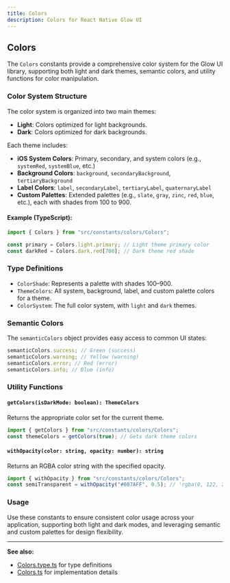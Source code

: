 ```yaml
---
title: Colors
description: Colors for React Native Glow UI
---
```


## Colors

The `Colors` constants provide a comprehensive color system for the Glow UI library, supporting both light and dark themes, semantic colors, and utility functions for color manipulation.

### Color System Structure

The color system is organized into two main themes:

- **Light**: Colors optimized for light backgrounds.
- **Dark**: Colors optimized for dark backgrounds.

Each theme includes:

- **iOS System Colors**: Primary, secondary, and system colors (e.g., `systemRed`, `systemBlue`, etc.)
- **Background Colors**: `background`, `secondaryBackground`, `tertiaryBackground`
- **Label Colors**: `label`, `secondaryLabel`, `tertiaryLabel`, `quaternaryLabel`
- **Custom Palettes**: Extended palettes (e.g., `slate`, `gray`, `zinc`, `red`, `blue`, etc.), each with shades from 100 to 900.

#### Example (TypeScript):

```ts
import { Colors } from "src/constants/colors/Colors";

const primary = Colors.light.primary; // Light theme primary color
const darkRed = Colors.dark.red[700]; // Dark theme red shade
```

### Type Definitions

- `ColorShade`: Represents a palette with shades 100–900.
- `ThemeColors`: All system, background, label, and custom palette colors for a theme.
- `ColorSystem`: The full color system, with `light` and `dark` themes.

### Semantic Colors

The `semanticColors` object provides easy access to common UI states:

```ts
semanticColors.success; // Green (success)
semanticColors.warning; // Yellow (warning)
semanticColors.error; // Red (error)
semanticColors.info; // Blue (info)
```

### Utility Functions

#### `getColors(isDarkMode: boolean): ThemeColors`

Returns the appropriate color set for the current theme.

```ts
import { getColors } from "src/constants/colors/Colors";
const themeColors = getColors(true); // Gets dark theme colors
```

#### `withOpacity(color: string, opacity: number): string`

Returns an RGBA color string with the specified opacity.

```ts
import { withOpacity } from "src/constants/colors/Colors";
const semiTransparent = withOpacity("#007AFF", 0.5); // 'rgba(0, 122, 255, 0.5)'
```

### Usage

Use these constants to ensure consistent color usage across your application, supporting both light and dark modes, and leveraging semantic and custom palettes for design flexibility.

---

**See also:**

- [Colors.type.ts](https://github.com/your-repo/src/constants/colors/Colors.type.ts) for type definitions
- [Colors.ts](https://github.com/your-repo/src/constants/colors/Colors.ts) for implementation details
